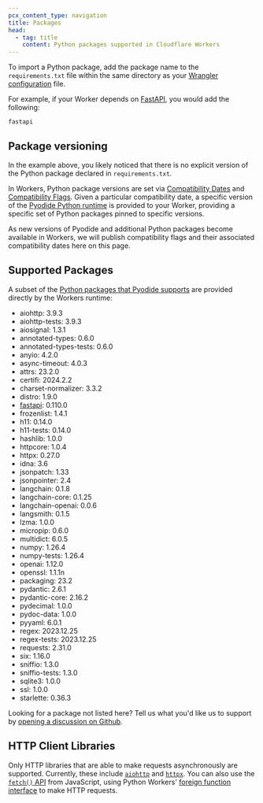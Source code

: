 ```yaml
---
pcx_content_type: navigation
title: Packages
head:
  - tag: title
    content: Python packages supported in Cloudflare Workers
---
```



<Render file="python-workers-beta-packages" product="workers" />

To import a Python package, add the package name to the `requirements.txt` file within the same directory as your [Wrangler configuration](/workers/wrangler/configuration) file.

For example, if your Worker depends on [FastAPI](https://fastapi.tiangolo.com/), you would add the following:

```
fastapi
```

## Package versioning

In the example above, you likely noticed that there is no explicit version of the Python package declared in `requirements.txt`.

In Workers, Python package versions are set via [Compatibility Dates](/workers/configuration/compatibility-dates/) and [Compatibility Flags](/workers/configuration/compatibility-dates/#compatibility-flags). Given a particular compatibility date, a specific version of the [Pyodide Python runtime](https://pyodide.org/en/stable/project/changelog.html) is provided to your Worker, providing a specific set of Python packages pinned to specific versions.

As new versions of Pyodide and additional Python packages become available in Workers, we will publish compatibility flags and their associated compatibility dates here on this page.

## Supported Packages

A subset of the [Python packages that Pyodide supports](https://pyodide.org/en/latest/usage/packages-in-pyodide.html) are provided directly by the Workers runtime:

- aiohttp: 3.9.3
- aiohttp-tests: 3.9.3
- aiosignal: 1.3.1
- annotated-types: 0.6.0
- annotated-types-tests: 0.6.0
- anyio: 4.2.0
- async-timeout: 4.0.3
- attrs: 23.2.0
- certifi: 2024.2.2
- charset-normalizer: 3.3.2
- distro: 1.9.0
- [fastapi](/workers/languages/python/packages/fastapi): 0.110.0
- frozenlist: 1.4.1
- h11: 0.14.0
- h11-tests: 0.14.0
- hashlib: 1.0.0
- httpcore: 1.0.4
- httpx: 0.27.0
- idna: 3.6
- jsonpatch: 1.33
- jsonpointer: 2.4
- langchain: 0.1.8
- langchain-core: 0.1.25
- langchain-openai: 0.0.6
- langsmith: 0.1.5
- lzma: 1.0.0
- micropip: 0.6.0
- multidict: 6.0.5
- numpy: 1.26.4
- numpy-tests: 1.26.4
- openai: 1.12.0
- openssl: 1.1.1n
- packaging: 23.2
- pydantic: 2.6.1
- pydantic-core: 2.16.2
- pydecimal: 1.0.0
- pydoc-data: 1.0.0
- pyyaml: 6.0.1
- regex: 2023.12.25
- regex-tests: 2023.12.25
- requests: 2.31.0
- six: 1.16.0
- sniffio: 1.3.0
- sniffio-tests: 1.3.0
- sqlite3: 1.0.0
- ssl: 1.0.0
- starlette: 0.36.3

Looking for a package not listed here? Tell us what you'd like us to support by [opening a discussion on Github](https://github.com/cloudflare/workerd/discussions/new?category=python-packages).

## HTTP Client Libraries

Only HTTP libraries that are able to make requests asynchronously are supported. Currently, these include [`aiohttp`](https://docs.aiohttp.org/en/stable/index.html) and [`httpx`](https://www.python-httpx.org/). You can also use the [`fetch()` API](/workers/runtime-apis/fetch/) from JavaScript, using Python Workers' [foreign function interface](/workers/languages/python/ffi) to make HTTP requests.
